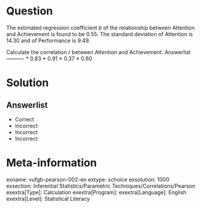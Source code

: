 Question
========

The estimated regression coefficient *b* of the relationship between Attention and Achievement is found to be 0.55. The standard deviation of Attention is 14.30 and of Performance is 9.49.

Calculate the correlation *r* between Attention and Achievement. 
Answerlist
----------
* 0.83
* 0.91
* 0.37
* 0.60

Solution
========

Answerlist
----------
* Correct
* Incorrect
* Incorrect
* Incorrect

Meta-information
================
exname: vufgb-pearson-002-en
extype: schoice
exsolution: 1000
exsection: Inferential Statistics/Parametric Techniques/Correlations/Pearson
exextra[Type]: Calculation
exextra[Program]: 
exextra[Language]: English
exextra[Level]: Statistical Literacy
